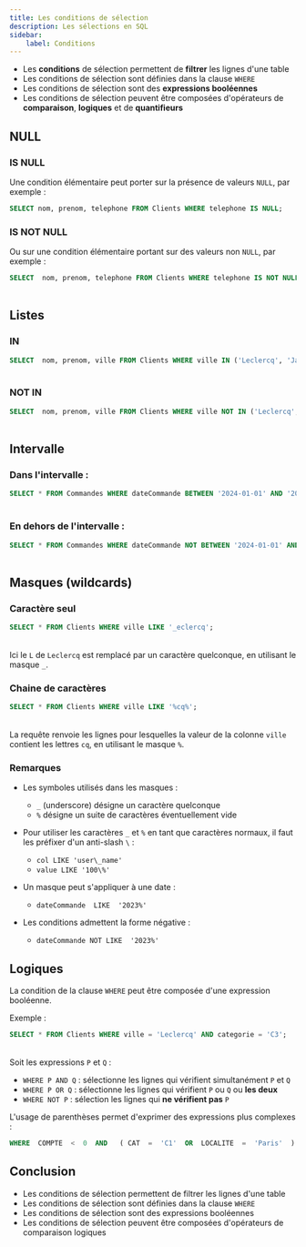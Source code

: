 ```yaml
---
title: Les conditions de sélection
description: Les sélections en SQL
sidebar:
    label: Conditions
---
```



<Slide title="Conditions">

* Les **conditions** de sélection permettent de **filtrer** les lignes d'une table
* Les conditions de sélection sont définies dans la clause `WHERE`
* Les conditions de sélection sont des **expressions booléennes**
* Les conditions de sélection peuvent être composées d'opérateurs de **comparaison**, **logiques** et de **quantifieurs**

</Slide>

## NULL

<Slide title="NULL">

### IS NULL

Une condition élémentaire peut porter sur la présence de valeurs `NULL`, par exemple :

```sql
SELECT nom, prenom, telephone FROM Clients WHERE telephone IS NULL;
```

<Table
  sqliteDB="public/sample/ecommerce/ecommerce-fr-erd-v2.sqlite"
  title="Clients"
  query="SELECT  nom, prenom, telephone FROM Clients WHERE telephone IS NULL;"
/>

</Slide>
<Slide title="Conditions">

### IS NOT NULL

Ou sur une condition élémentaire portant sur des valeurs non `NULL`, par exemple :

```sql
SELECT  nom, prenom, telephone FROM Clients WHERE telephone IS NOT NULL;
```

<Table
  sqliteDB="public/sample/ecommerce/ecommerce-fr-erd-v2.sqlite"
  title="Clients"
  query="SELECT nom, prenom, telephone FROM Clients WHERE telephone IS NOT NULL;"
/>


</Slide>

## Listes

<Slide title="Listes">

### IN

```sql
SELECT  nom, prenom, ville FROM Clients WHERE ville IN ('Leclercq', 'Jacquot');
```

<Table
  sqliteDB="public/sample/ecommerce/ecommerce-fr-erd-v2.sqlite"
  title="Clients"
  query="SELECT nom, prenom, ville FROM Clients WHERE ville IN ('Leclercq', 'Jacquot');"
/>

</Slide>

<Slide title="Listes">

### NOT IN

```sql
SELECT  nom, prenom, ville FROM Clients WHERE ville NOT IN ('Leclercq', 'Jacquot');
```

<Table
  sqliteDB="public/sample/ecommerce/ecommerce-fr-erd-v2.sqlite"
  title="Clients"
  query="SELECT nom, prenom, ville FROM Clients WHERE ville NOT IN ('Leclercq', 'Jacquot');"
/>

</Slide>

## Intervalle

<Slide title="Intervalle">

### Dans l'intervalle :

```sql
SELECT * FROM Commandes WHERE dateCommande BETWEEN '2024-01-01' AND '2024-04-01';
```

<Table
  sqliteDB="public/sample/ecommerce/ecommerce-fr-erd-v2.sqlite"
  title="Commandes"
  query="SELECT * FROM Commandes WHERE dateCommande BETWEEN '2024-01-01' AND '2024-04-01';"
/>

</Slide>

<Slide title="Intervalle">

### En dehors de l'intervalle :

```sql
SELECT * FROM Commandes WHERE dateCommande NOT BETWEEN '2024-01-01' AND '2024-04-01';
```

<Table
  sqliteDB="public/sample/ecommerce/ecommerce-fr-erd-v2.sqlite"
  title="Commandes"
  query="SELECT * FROM Commandes WHERE dateCommande NOT BETWEEN '2024-01-01' AND '2024-04-01';"
/>

</Slide>

## Masques (wildcards)

<Slide title="Masques (wildcards)">

### Caractère seul

```sql
SELECT * FROM Clients WHERE ville LIKE '_eclercq';
```

<Table
  sqliteDB="public/sample/ecommerce/ecommerce-fr-erd-v2.sqlite"
  title="Clients"
  query="SELECT * FROM Clients WHERE ville LIKE '_eclercq';"
/>

Ici le `L` de `Leclercq` est remplacé par un caractère quelconque, en utilisant le masque `_`.

</Slide>
<Slide title="Masques (wildcards)">

### Chaine de caractères

```sql
SELECT * FROM Clients WHERE ville LIKE '%cq%';
```

<Table
  sqliteDB="public/sample/ecommerce/ecommerce-fr-erd-v2.sqlite"
  title="Clients"
  query="SELECT * FROM Clients WHERE ville LIKE '%cq%';"
/>

La requête renvoie les lignes pour lesquelles la valeur de la colonne `ville` contient les lettres `cq`, en utilisant le masque `%`.

</Slide>
<Slide title="Masques (wildcards)">

### Remarques

* Les symboles utilisés dans les masques :
  * `_` (underscore) désigne un caractère quelconque
  * `%` désigne un suite de caractères éventuellement vide

* Pour utiliser les caractères `_` et `%` en tant que caractères normaux, il faut les préfixer d'un anti-slash `\` :
  * `col LIKE 'user\_name'`
  * `value LIKE '100\%'`

* Un masque peut s'appliquer à une date :
  * `dateCommande  LIKE  '2023%'`

* Les conditions admettent la forme négative :
  * `dateCommande NOT LIKE  '2023%'`

</Slide>
<Slide>

## Logiques

La condition de la clause `WHERE` peut être composée d'une expression booléenne. 

Exemple :

```sql
SELECT * FROM Clients WHERE ville = 'Leclercq' AND categorie = 'C3';
```
<Table
  sqliteDB="public/sample/ecommerce/ecommerce-fr-erd-v2.sqlite"
  title="Clients"
  query="SELECT * FROM Clients WHERE ville = 'Leclercq' AND categorie = 'C3'"
/>

Soit les expressions `P` et `Q` : 
  * `WHERE P AND Q` : sélectionne les lignes qui vérifient simultanément `P` et `Q`
  * `WHERE P OR Q` : sélectionne les lignes qui vérifient `P` ou `Q` ou **les deux**
  * `WHERE NOT P` : sélection les lignes qui **ne vérifient pas** `P`

L'usage de parenthèses permet d'exprimer des expressions plus complexes :
  
```sql
WHERE  COMPTE  <  0  AND   ( CAT  =  'C1'  OR  LOCALITE  =  'Paris'  )
```

</Slide>
<Slide>

## Conclusion

* Les conditions de sélection permettent de filtrer les lignes d'une table
* Les conditions de sélection sont définies dans la clause `WHERE`
* Les conditions de sélection sont des expressions booléennes
* Les conditions de sélection peuvent être composées d'opérateurs de comparaison logiques

</Slide>
